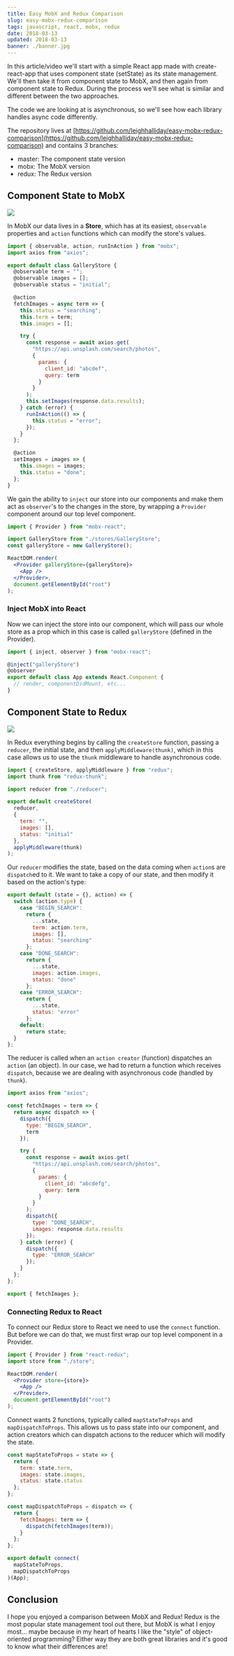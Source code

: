 ```yaml
---
title: Easy MobX and Redux Comparison
slug: easy-mobx-redux-comparison
tags: javascript, react, mobx, redux
date: 2018-03-13
updated: 2018-03-13
banner: ./banner.jpg
---
```



In this article/video we'll start with a simple React app made with create-react-app that uses component state (setState) as its state management. We'll then take it from component state to MobX, and then again from component state to Redux. During the process we'll see what is similar and different between the two approaches.

The code we are looking at is asynchronous, so we'll see how each library handles async code differently.

The repository lives at [https://github.com/leighhalliday/easy-mobx-redux-comparison](https://github.com/leighhalliday/easy-mobx-redux-comparison) and contains 3 branches:

- master: The component state version
- mobx: The MobX version
- redux: The Redux version

<YouTube id="CA8w-zNmnpc" />

## Component State to MobX

<img src={MobxImage} src="MobX data flow diagaram" />

In MobX our data lives in a **Store**, which has at its easiest, `observable` properties and `action` functions which can modify the store's values.

```js
import { observable, action, runInAction } from "mobx";
import axios from "axios";

export default class GalleryStore {
  @observable term = "";
  @observable images = [];
  @observable status = "initial";

  @action
  fetchImages = async term => {
    this.status = "searching";
    this.term = term;
    this.images = [];

    try {
      const response = await axios.get(
        "https://api.unsplash.com/search/photos",
        {
          params: {
            client_id: "abcdef",
            query: term
          }
        }
      );
      this.setImages(response.data.results);
    } catch (error) {
      runInAction(() => {
        this.status = "error";
      });
    }
  };

  @action
  setImages = images => {
    this.images = images;
    this.status = "done";
  };
}
```

We gain the ability to `inject` our store into our components and make them act as `observer`'s to the changes in the store, by wrapping a `Provider` component around our top level component.

```jsx
import { Provider } from "mobx-react";

import GalleryStore from "./stores/GalleryStore";
const galleryStore = new GalleryStore();

ReactDOM.render(
  <Provider galleryStore={galleryStore}>
    <App />
  </Provider>,
  document.getElementById("root")
);
```

### Inject MobX into React

Now we can inject the store into our component, which will pass our whole store as a prop which in this case is called `galleryStore` (defined in the Provider).

```jsx
import { inject, observer } from "mobx-react";

@inject("galleryStore")
@observer
export default class App extends React.Component {
  // render, componentDidMount, etc...
}
```

## Component State to Redux

<img src={ReduxImage} src="Redux data flow diagaram" />

In Redux everything begins by calling the `createStore` function, passing a `reducer`, the initial state, and then `applyMiddleware(thunk)`, which in this case allows us to use the `thunk` middleware to handle asynchronous code.

```js
import { createStore, applyMiddleware } from "redux";
import thunk from "redux-thunk";

import reducer from "./reducer";

export default createStore(
  reducer,
  {
    term: "",
    images: [],
    status: "initial"
  },
  applyMiddleware(thunk)
);
```

Our `reducer` modifies the state, based on the data coming when `action`s are `dispatch`ed to it. We want to take a copy of our state, and then modify it based on the action's type:

```js
export default (state = {}, action) => {
  switch (action.type) {
    case "BEGIN_SEARCH":
      return {
        ...state,
        term: action.term,
        images: [],
        status: "searching"
      };
    case "DONE_SEARCH":
      return {
        ...state,
        images: action.images,
        status: "done"
      };
    case "ERROR_SEARCH":
      return {
        ...state,
        status: "error"
      };
    default:
      return state;
  }
};
```

The reducer is called when an `action creator` (function) dispatches an `action` (an object). In our case, we had to return a function which receives `dispatch`, because we are dealing with asynchronous code (handled by `thunk`).

```js
import axios from "axios";

const fetchImages = term => {
  return async dispatch => {
    dispatch({
      type: "BEGIN_SEARCH",
      term
    });

    try {
      const response = await axios.get(
        "https://api.unsplash.com/search/photos",
        {
          params: {
            client_id: "abcdefg",
            query: term
          }
        }
      );
      dispatch({
        type: "DONE_SEARCH",
        images: response.data.results
      });
    } catch (error) {
      dispatch({
        type: "ERROR_SEARCH"
      });
    }
  };
};

export { fetchImages };
```

### Connecting Redux to React

To connect our Redux store to React we need to use the `connect` function. But before we can do that, we must first wrap our top level component in a Provider.

```jsx
import { Provider } from "react-redux";
import store from "./store";

ReactDOM.render(
  <Provider store={store}>
    <App />
  </Provider>,
  document.getElementById("root")
);
```

Connect wants 2 functions, typically called `mapStateToProps` and `mapDispatchToProps`. This allows us to pass state into our component, and action creators which can dispatch actions to the reducer which will modify the state.

```js
const mapStateToProps = state => {
  return {
    term: state.term,
    images: state.images,
    status: state.status
  };
};

const mapDispatchToProps = dispatch => {
  return {
    fetchImages: term => {
      dispatch(fetchImages(term));
    }
  };
};

export default connect(
  mapStateToProps,
  mapDispatchToProps
)(App);
```

## Conclusion

I hope you enjoyed a comparison between MobX and Redux! Redux is the most popular state management tool out there, but MobX is what I enjoy most... maybe because in my heart of hearts I like the "style" of object-oriented programming? Either way they are both great libraries and it's good to know what their differences are!
